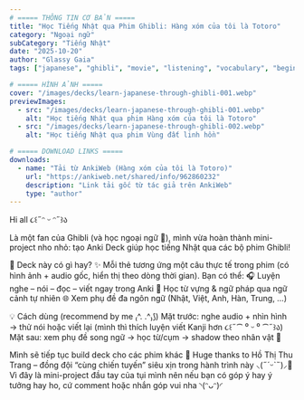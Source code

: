 ```yaml
---
# ===== THÔNG TIN CƠ BẢN =====
title: "Học Tiếng Nhật qua Phim Ghibli: Hàng xóm của tôi là Totoro"
category: "Ngoại ngữ"
subCategory: "Tiếng Nhật"
date: "2025-10-20"
author: "Glassy Gaia"
tags: ["japanese", "ghibli", "movie", "listening", "vocabulary", "beginner", "intermediate"]

# ===== HÌNH ẢNH =====
cover: "/images/decks/learn-japanese-through-ghibli-001.webp"
previewImages:
  - src: "/images/decks/learn-japanese-through-ghibli-001.webp"
    alt: "Học tiếng Nhật qua phim Hàng xóm của tôi là Totoro"
  - src: "/images/decks/learn-japanese-through-ghibli-002.webp"
    alt: "Học tiếng Nhật qua phim Vùng đất linh hồn"

# ===== DOWNLOAD LINKS =====
downloads:
  - name: "Tải từ AnkiWeb (Hàng xóm của tôi là Totoro)"
    url: "https://ankiweb.net/shared/info/962860232"
    description: "Link tải gốc từ tác giả trên AnkiWeb"
    type: "author"
---
```


Hi all ૮꒰˶ᵔ ᵕ ᵔ˶꒱ა

Là một fan của Ghibli (và học ngoại ngữ 🩵), mình vừa hoàn thành mini-project nho nhỏ: tạo Anki Deck giúp học tiếng Nhật qua các bộ phim Ghibli!

💌 Deck này có gì hay?
✨ Mỗi thẻ tương ứng một câu thực tế trong phim (có hình ảnh + audio gốc, hiển thị theo dòng thời gian).
Bạn có thể:
🎧 Luyện nghe – nói – đọc – viết ngay trong Anki
📘 Học từ vựng & ngữ pháp qua ngữ cảnh tự nhiên
🌐 Xem phụ đề đa ngôn ngữ (Nhật, Việt, Anh, Hàn, Trung, …)

💡 Cách dùng (recommend by me ₍^. .^₎⟆)
Mặt trước: nghe audio + nhìn hình → thử nói hoặc viết lại (mình thì thích luyện viết Kanji hơn ૮꒰˶⁀ ⁰ ᵕ ⁰ ⁀˶꒱ა)
Mặt sau: xem phụ đề song ngữ → học từ/cụm → shadow theo nhân vật 🎤

Mình sẽ tiếp tục build deck cho các phim khác 🎥
Huge thanks to Hồ Thị Thu Trang – đồng đội “cùng chiến tuyến” siêu xịn trong hành trình này ⸜(˶ˊᵕˋ˵)⸝💖
Vì đây là mini-project đầu tay của tụi mình nên nếu bạn có góp ý hay ý tưởng hay ho, cứ comment hoặc nhắn góp vui nha ◝(ᵔᴗᵔ)◜